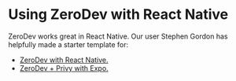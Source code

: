 # Using ZeroDev with React Native

ZeroDev works great in React Native.  Our user Stephen Gordon has helpfully made a starter template for:

- [ZeroDev with React Native.](https://github.com/stephen-gordon/zerodev-expo-starter)
- [ZeroDev + Privy with Expo.](https://github.com/Stephen-Gordon/zerodev-privy-expo)
